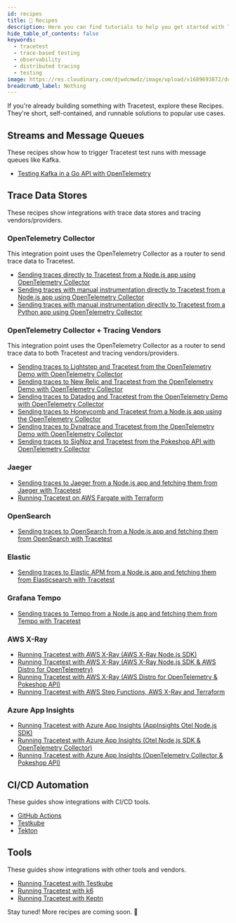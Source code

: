 ```yaml
---
id: recipes
title: 🍱 Recipes
description: Here you can find tutorials to help you get started with Tracetest.
hide_table_of_contents: false
keywords:
  - tracetest
  - trace-based testing
  - observability
  - distributed tracing
  - testing
image: https://res.cloudinary.com/djwdcmwdz/image/upload/v1689693872/docs/Blog_Thumbnail_28_ugy2yy.png
breadcrumb_label: Nothing
---
```


If you're already building something with Tracetest, explore these Recipes. They're short, self-contained, and runnable solutions to popular use cases.

## Streams and Message Queues

These recipes show how to trigger Tracetest test runs with message queues like Kafka.

- [Testing Kafka in a Go API with OpenTelemetry](./recipes/testing-kafka-go-api-with-opentelemetry-tracetest.mdx)

## Trace Data Stores

These recipes show integrations with trace data stores and tracing vendors/providers.

### OpenTelemetry Collector

This integration point uses the OpenTelemetry Collector as a router to send trace data to Tracetest.

- [Sending traces directly to Tracetest from a Node.js app using OpenTelemetry Collector](./recipes/running-tracetest-without-a-trace-data-store.md)
- [Sending traces with manual instrumentation directly to Tracetest from a Node.js app using OpenTelemetry Collector](./recipes/running-tracetest-without-a-trace-data-store-with-manual-instrumentation.md)
- [Sending traces with manual instrumentation directly to Tracetest from a Python app using OpenTelemetry Collector](./recipes/running-python-app-with-opentelemetry-collector-and-tracetest.md)

### OpenTelemetry Collector + Tracing Vendors

This integration point uses the OpenTelemetry Collector as a router to send trace data to both Tracetest and tracing vendors/providers.

- [Sending traces to Lightstep and Tracetest from the OpenTelemetry Demo with OpenTelemetry Collector](./recipes/running-tracetest-with-lightstep.md)
- [Sending traces to New Relic and Tracetest from the OpenTelemetry Demo with OpenTelemetry Collector](./recipes/running-tracetest-with-new-relic.md)
- [Sending traces to Datadog and Tracetest from the OpenTelemetry Demo with OpenTelemetry Collector](./recipes/running-tracetest-with-datadog.md)
- [Sending traces to Honeycomb and Tracetest from a Node.js app using the OpenTelemetry Collector](./recipes/running-tracetest-with-honeycomb.md)
- [Sending traces to Dynatrace and Tracetest from the OpenTelemetry Demo with OpenTelemetry Collector](./recipes/running-tracetest-with-dynatrace.md)
- [Sending traces to SigNoz and Tracetest from the Pokeshop API with OpenTelemetry Collector](./recipes/running-tracetest-with-signoz-pokeshop.md)

### Jaeger

- [Sending traces to Jaeger from a Node.js app and fetching them from Jaeger with Tracetest](./recipes/running-tracetest-with-jaeger.md)
- [Running Tracetest on AWS Fargate with Terraform](./recipes/running-tracetest-with-aws-terraform.md)

### OpenSearch

- [Sending traces to OpenSearch from a Node.js app and fetching them from OpenSearch with Tracetest](./recipes/running-tracetest-with-opensearch.md)

### Elastic

- [Sending traces to Elastic APM from a Node.js app and fetching them from Elasticsearch with Tracetest](./recipes/running-tracetest-with-elasticapm.md)

### Grafana Tempo

- [Sending traces to Tempo from a Node.js app and fetching them from Tempo with Tracetest](./recipes/running-tracetest-with-tempo.md)

### AWS X-Ray

- [Running Tracetest with AWS X-Ray (AWS X-Ray Node.js SDK)](./recipes/running-tracetest-with-aws-x-ray.md)
- [Running Tracetest with AWS X-Ray (AWS X-Ray Node.js SDK & AWS Distro for OpenTelemetry)](./recipes/running-tracetest-with-aws-x-ray-adot.md)
- [Running Tracetest with AWS X-Ray (AWS Distro for OpenTelemetry & Pokeshop API)](./recipes/running-tracetest-with-aws-x-ray-pokeshop.md)
- [Running Tracetest with AWS Step Functions, AWS X-Ray and Terraform](./recipes/running-tracetest-with-step-functions-terraform.md)

### Azure App Insights

- [Running Tracetest with Azure App Insights (AppInsights Otel Node.js SDK)](./recipes/running-tracetest-with-azure-app-insights.md)
- [Running Tracetest with Azure App Insights (Otel Node.js SDK & OpenTelemetry Collector)](./recipes/running-tracetest-with-azure-app-insights-collector.md)
- [Running Tracetest with Azure App Insights (OpenTelemetry Collector & Pokeshop API)](./recipes/running-tracetest-with-azure-app-insights-pokeshop.md)

## CI/CD Automation

These guides show integrations with CI/CD tools.

- [GitHub Actions](../ci-cd-automation/github-actions-pipeline.md)
- [Testkube](../ci-cd-automation/testkube-pipeline.md)
- [Tekton](../ci-cd-automation/tekton-pipeline.md)

## Tools

These guides show integrations with other tools and vendors.

- [Running Tracetest with Testkube](../tools-and-integrations/testkube.md)
- [Running Tracetest with k6](../tools-and-integrations/k6.md)
- [Running Tracetest with Keptn](../tools-and-integrations/keptn.md)

Stay tuned! More recipes are coming soon. 🚀
